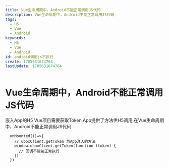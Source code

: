 ```yaml
---
title: Vue生命周期中，Android不能正常调用JS代码
description: Vue生命周期中，Android不能正常调用JS代码
tags:
  - H5
  - Vue
  - Android
keywords:
  - H5
  - Vue
  - Android
id: android调用js不执行
create: 1705631674764
lastUpdate: 1705631674764
---
```


# Vue生命周期中，Android不能正常调用JS代码

  嵌入App的H5 Vue项目需要获取Token,App提供了方法供H5调用,在Vue生命周期中，Android不能正常调用JS代码

```vue
  onMounted(()=>{
    // uboxClient.getToken 为App注入的方法
    window.uboxClient.getToken(function (token) {
      // 回调不能被正常执行
    })
  })
```
